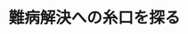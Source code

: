 ﻿---
title: "難病解決への糸口を探る"
category: "生命理工学院"
vol: 68
interviewee: "一瀬 宏"
url: "http://www.bh4.bio.titech.ac.jp/"
tags: ["科学","合成","物質","細胞","機構"]
pdf: "68-7-ichise.pdf"
career: ""
preface: "近年、脳科学の研究が盛んになってきている。 脳機能の障害により起こる病気の原因は多岐に渡 るが、そのひとつに神経伝達物質の異常が挙げら れる。神経伝達物質は、神経細胞間の連絡に重要 な役割を果たしている。神経伝達物質の合成や分 泌に異常があると、脳が正常に働かなくなり、身 体をうまく動かせなくなる場合がある。 本稿では、パーキンソン病などの難病の原因と なる神経伝達物質について、その生合成の調節機 構に関する、一瀬宏教授が行っている研究を紹介 していく。"
---
